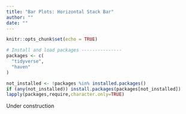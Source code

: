 ```yaml
---
title: "Bar Plots: Horizontal Stack Bar"
author: ""
date: ""
---
```


```r
knitr::opts_chunk$set(echo = TRUE)

# Install and load packages ---------------
packages <- c(
  "tidyverse",
  "haven"
)

not_installed <- !packages %in% installed.packages()
if (any(not_installed)) install.packages(packages[not_installed])
lapply(packages,require,character.only=TRUE)

```

Under construction
